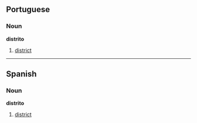 ==Portuguese==
===Noun===
'''distrito'''

# [[district]]

----

==Spanish==
===Noun===
'''distrito'''

# [[district]]